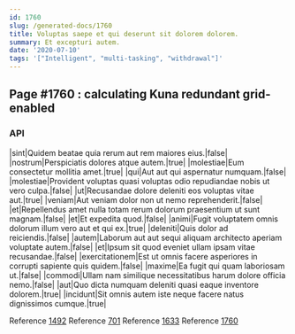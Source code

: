 ```yaml
---
id: 1760
slug: /generated-docs/1760
title: Voluptas saepe et qui deserunt sit dolorem dolorem.
summary: Et excepturi autem.
date: '2020-07-10'
tags: '["Intelligent", "multi-tasking", "withdrawal"]'
---
```


## Page #1760 : calculating Kuna redundant grid-enabled
### API

|sint|Quidem beatae quia rerum aut rem maiores eius.|false|
|nostrum|Perspiciatis dolores atque autem.|true|
|molestiae|Eum consectetur mollitia amet.|true|
|qui|Aut aut qui aspernatur numquam.|false|
|molestiae|Provident voluptas quasi voluptas odio repudiandae nobis ut vero culpa.|false|
|ut|Recusandae dolore deleniti eos voluptas vitae aut.|true|
|veniam|Aut veniam dolor non ut nemo reprehenderit.|false|
|et|Repellendus amet nulla totam rerum dolorum praesentium ut sunt magnam.|false|
|et|Et expedita quod.|false|
|animi|Fugit voluptatem omnis dolorum illum vero aut et qui ex.|true|
|deleniti|Quis dolor ad reiciendis.|false|
|autem|Laborum aut aut sequi aliquam architecto aperiam voluptate autem.|false|
|et|Ipsum sit quod eveniet ullam ipsam vitae recusandae.|false|
|exercitationem|Est ut omnis facere asperiores in corrupti sapiente quis quidem.|false|
|maxime|Ea fugit qui quam laboriosam ut.|false|
|commodi|Ullam nam similique necessitatibus harum dolore officia nemo.|false|
|aut|Quo dicta numquam deleniti quasi eaque inventore dolorem.|true|
|incidunt|Sit omnis autem iste neque facere natus dignissimos cumque.|true|

Reference [1492](/generated-docs/1492)
Reference [701](/generated-docs/701)
Reference [1633](/generated-docs/1633)
Reference [1760](/generated-docs/1760)



